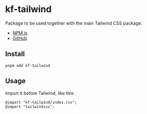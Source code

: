 
<Meta title="kf-tailwind/Introduction" />

# kf-tailwind

Package to be used together with the main Tailwind CSS package.

- [NPM.js](https://www.npmjs.com/package/kf-tailwind)
- [GitHub](https://github.com/kreftforeningen/kf-tailwind)

## Install

```
pnpm add kf-tailwind
```

## Usage

Import it before Tailwind, like this:

```
@import "kf-tailwind/index.css";
@import "tailwindcss";
```
